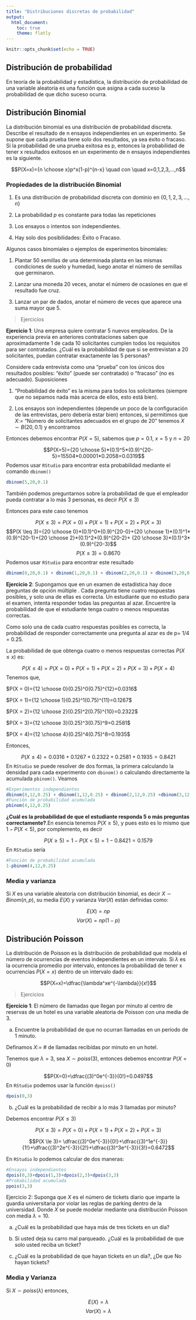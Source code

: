 ```yaml
---
title: "Distribuciones discretas de probabilidad"
output:
  html_document:
    toc: true
    theme: flatly
---
```


```r
knitr::opts_chunk$set(echo = TRUE)
```



##  Distribución de probabilidad

En teoría de la probabilidad y estadística, la distribución de probabilidad de una variable aleatoria es una función que asigna a cada suceso la probabilidad de que dicho suceso ocurra. 

## Distribución Binomial


La distribución binomial es una distribución de probabilidad discreta. Describe el resultado de n ensayos independientes en un experimento. Se supone que cada prueba tiene solo dos resultados, ya sea éxito o fracaso. Si la probabilidad de una prueba exitosa es p, entonces la probabilidad de tener x resultados exitosos en un experimento de n ensayos independientes es la siguiente.


$$P(X=x)={n \choose x}p^x(1-p)^{n-x} \quad con \quad x=0,1,2,3,...,n$$


### Propiedades de la distribución Binomial

1.  Es una distribución de probabilidad discreta con dominio en $\{0,1,2,3,...,n\}$

2.  La probabilidad $p$ es constante para todas las repeticiones

3.  Los ensayos o intentos son independientes.

4.  Hay solo dos posibilidades: Éxito o Fracaso.

Algunos casos binomiales o ejemplos de experimentos binomiales:

1.  Plantar 50 semillas de una determinada planta en las mismas condiciones de suelo y humedad, luego anotar el número de semillas que germinaron. 

2. Lanzar una moneda 20 veces, anotar el número de ocasiones en que el resultado fue cruz. 

3. Lanzar un par de dados, anotar el número de veces que aparece una suma mayor que 5.

> Ejercicios


**Ejercicio 1**: Una empresa quiere contratar 5 nuevos empleados. De la experiencia previa en anteriores contrataciones saben que aproximadamente 1 de cada 10 solicitantes cumplen todos los requisitos para ser contratados. ¿Cuál es la probabilidad de que si se entrevistan a 20 solicitantes, puedan contratar exactamente las 5 personas?


Considere cada entrevista como una "prueba" con los únicos dos resultados posibles: "éxito" (puede ser contratado) o "fracaso" (no es adecuado). Suposiciones

1. "Probabilidad de éxito" es la misma para todos los solicitantes (siempre que no sepamos nada más acerca de ellos, esto está bien).

2. Los ensayos son independientes (depende un poco de la configuración de las entrevistas, pero debería estar bien)
entonces, si permitimos que $X :=$ "Número de solicitantes adecuados en el grupo de 20" tenemos $X \sim B(20,0.1)$ y encontramos

Entonces debemos encontrar $P(X=5)$, sabemos que $p=0.1$, $x=5$ y $n=20$


$$P(X=5)={20 \choose 5}*(0.1)^5*(0.9)^{20-5}=15504*0.00001*0.2058=0.0319$$
Podemos usar `RStudio` para encontrar esta probabilidad mediante el comando `dbinom()`


```r
dbinom(5,20,0.1)
```

También podemos preguntarnos sobre la probabilidad de que el empleador pueda contratar a lo más  3 personas, es decir $P(X \leq 3)$

Entonces para este caso tenemos 

$$P(X \leq 3)=P(X=0)+P(X=1)+P(X=2)+ P(X=3)$$
$$P(X \leq 3)={20 \choose 0}*(0.1)^0*(0.9)^{20-0}+{20 \choose 1}*(0.1)^1*(0.9)^{20-1}+{20 \choose 2}*(0.1)^2*(0.9)^{20-2}+ {20 \choose 3}*(0.1)^3*(0.9)^{20-3}$$
$$P(X \leq 3)=0.8670$$
Podemos usar `RStudio` para encontrar este resultado 

```r
dbinom(0,20,0.1) + dbinom(1,20,0.1) + dbinom(2,20,0.1) + dbinom(3,20,0.1)
```

**Ejercicio 2**: Supongamos que en un examen de estadística hay doce preguntas de opción múltiple . Cada pregunta tiene cuatro respuestas posibles, y solo una de ellas es correcta. Un estudiante que no estudio para el examen, intenta responder todas las preguntas al azar. Encuentre la probabilidad de que el estudiante tenga cuatro o menos respuestas correctas.


Como solo una de cada cuatro respuestas posibles es correcta, la probabilidad de responder correctamente una pregunta al azar es de p= 1/4 = 0.25. 

La probabilidad de que obtenga cuatro o menos respuestas correctas $P(X \leq x)$ es:

$$P(X \leq 4)=P(X=0) + P(X = 1) + P(X = 2) + P(X = 3) + P(X = 4)$$
Tenemos que,

$P(X = 0)={12 \choose 0}(0.25)^0(0.75)^{12}=0.0316$

$P(X = 1)={12 \choose 1}(0.25)^1(0.75)^{11}=0.1267$

$P(X = 2)={12 \choose 2}(0.25)^2(0.75)^{10}=0.2322$

$P(X = 3)={12 \choose 3}(0.25)^3(0.75)^9=0.2581$

$P(X = 4)={12 \choose 4}(0.25)^4(0.75)^8=0.1935$


Entonces, 

$$P(X \leq 4)=0.0316 + 0.1267 + 0.2322 + 0.2581 + 0.1935 = 0.8421$$
En `RStudio` se puede resolver de dos formas, la primera calculando la densidad para cada experimento con `dbinom()` o calculando directamente la acumulada `pbinom()`. Veamos


```r
#Experimentos independientes
dbinom(0,12,0.25) + dbinom(1,12,0.25) + dbinom(2,12,0.25) +dbinom(3,12,0.25) + dbinom(4,12,0.25)
#Función de probabilidad acumulada
pbinom(4,12,0.25)
```

**¿Cuál es la probabilidad de que el estudiante responda 5 o más preguntas correctamente?**.En esencia tenemos $P(X \geq 5)$, y pues esto es lo mismo que $1-P(X < 5)$, por complemento, es decir

$$P(X \geq 5)= 1-P(X < 5)=1-0.8421=0.1579$$
En `RStudio` sería 


```r
#Función de probabilidad acumulada
1-pbinom(4,12,0.25)
```

### Media y varianza 

Si $X$ es una variable aleatoria con distribución binomial, es decir $X \sim Binom(n,p)$, su media $E(X)$ y varianza $Var(X)$ están definidas como:

$$E(X)=np$$
$$Var(X)=np(1-p)$$

## Distribución Poisson

La distribución de Poisson es la distribución de probabilidad que modela el número de  ocurrencias de eventos independientes en un intervalo. Si $\lambda$ es la ocurrencia promedio por intervalo, entonces la probabilidad de tener x ocurrencias $P(X=x)$ dentro de un intervalo dado es:


$$P(X=x)=\dfrac{\lambda^xe^{-\lambda}}{x!}$$


> Ejercicios

**Ejercicio 1**: El número de llamadas que llegan por minuto al centro de reservas de un hotel es una variable aleatoria de Poisson con una media de 3.

(a) Encuentre la probabilidad de que no ocurran llamadas en un período de 1 minuto.

Definamos $X:=$ # de llamadas recibidas por minuto en un hotel.


Tenemos que $\lambda=3$, sea $X \sim poiss(3)$, entonces debemos encontrar $P(X=0)$

$$P(X=0)=\dfrac{(3)^0e^{-3}}{0!}=0.0497$$
En `RStudio` podemos usar la función `dpoiss()`

```r
dpois(0,3)
```

(b) ¿Cuál es la probabilidad de recibir a lo más 3 llamadas por minuto?

Debemos encontrar $P(X \le 3)$

$$P(X \le 3)= P(X=0)+P(X=1)+P(X=2)+P(X=3)$$

$$P(X \le 3)= \dfrac{(3)^0e^{-3}}{0!}+\dfrac{(3)^1e^{-3}}{1!}+\dfrac{(3)^2e^{-3}}{2!}+\dfrac{(3)^3e^{-3}}{3!}=0.6472$$

En `RStudio` lo podemos calcular de dos maneras:

```r
#Ensayos independientes
dpois(0,3)+dpois(1,3)+dpois(2,3)+dpois(3,3)
#Probabilidad acumulada
ppois(3,3)
```

Ejercicio 2: Suponga que $X$ es el número de tickets diario que imparte la guardia universitaria por violar las reglas de parking dentro de la universidad. Donde $X$ se puede modelar mediante una distribución Poisson con media $\lambda = 10$.

a)  ¿Cuál es la probabilidad que haya más de tres tickets en un día?

b)  Si usted deja su carro mal parqueado. ¿Cuál es la probabilidad de que solo usted reciba un ticket?

c) ¿Cuál es la probabilidad de que hayan tickets en un día?, ¿De que No hayan tickets?


### Media y Varianza

Si $X \sim poiss(\lambda)$ entonces,

$$E(X)=\lambda$$
$$Var(X)=\lambda$$
